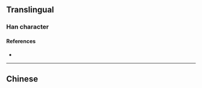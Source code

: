 {{character info}}
==Translingual==

===Han character===
{{Han char|rn=75|rad=木|as=18|sn=22|four=|canj=DDBAI|ids=⿳棥冖𡬠}}

====References====
* {{Han ref|kx=0563.231|hdz=80022.010|uh=6B0E|ud=27406}}

----

==Chinese==
{{zh-see|鬱|v}}